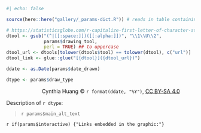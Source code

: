 ```r
#| echo: false

source(here::here("gallery/_params-dict.R")) # reads in table containing URL for drawing_tool

# https://statisticsglobe.com/r-capitalize-first-letter-of-character-string-containing-multiple-words
dtool <- gsub("(^|[[:space:]])([[:alpha:]])", "\\1\\U\\2",
              params$drawing_tool,
              perl = TRUE) ## to uppercase
dtool_url <- dtools[tolower(dtools$tool) == tolower(dtool), c("url")]
dtool_link <- glue::glue("[{dtool}]({dtool_url})")

ddate <- as.Date(params$date_drawn)

dtype <- params$draw_type

```

:::{.column-page}
<figure>
  <object data="images/main.svg" class="sketchnote"> </object>
  <figcaption style="text-align: right">Cynthia Huang © `r format(ddate, "%Y")`, [CC BY-SA 4.0](https://creativecommons.org/licenses/by-sa/4.0/)</figcaption>
</figure>
:::

Description of `r dtype`:

> `r params$main_alt_text`

`r if(params$interactive) {"Links embedded in the graphic:"}`
